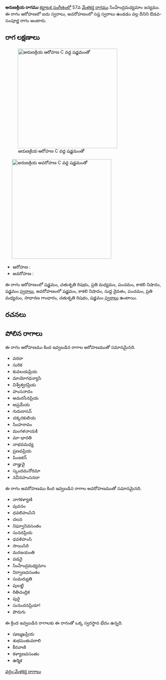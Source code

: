 {{Infobox ragam
	| name          	= అరుణక్రియ
	| synonym	    	= 
	| mela          	= 
	| chakra        	= 
	| janaka        	= 
	| type          	= ఔడవ-సంపూర్ణ
	| arohanam      	= {{svaraC|S|R2|M2|P|N3|S'}} 
	| avarohanam    	= {{svaraC|S'|N3|D1|P|M2|G2|R2|S}}
	| jeeva         	=
	| chhaya        	=
	| nyasa         	=
	| vishesha      	= 
	| equivalent  		= 
}}
{{కర్ణాటక సంగీత రాగాలు}}
'''అరుణక్రియ రాగము''' [[కర్ణాటక సంగీతం]]లో 57వ [[మేళకర్త రాగము]] సింహేంద్రమధ్యమాం జన్యము.  ఈ రాగం ఆరోహణలో ఐదు స్వరాలు, అవరోహణంలో సప్త స్వరాలు ఉండడం వల్ల దీనిని ఔడవ-సంపూర్ణ రాగం అంటారు.


==రాగ లక్షణాలు==
[[Image:arunakriya_ar_kb2wiki.png|thumb|right|316px|''అరుణక్రియ'' ఆరోహణ C వద్ద షడ్జమంతో]]
	[[Image:arunakriya_av_kb2wiki.png|thumb|right|316px|''అరుణక్రియ'' అవరోహణ C వద్ద షడ్జమంతో]]

* ఆరోహణ : {{svaraC|S|R2|M2|P|N3|S'}} 
* అవరోహణ : {{svaraC|S'|N3|D1|P|M2|G2|R2|S}}

ఈ రాగం ఆరోహణంలో షడ్జమం, చతుశృతి రిషభం, ప్రతి మధ్యమం, పంచమం, కాకలి  నిషాదం, షడ్జమం [[స్వరాలు]], అవరోహణంలో షడ్జమం, కాకలి  నిషాదం, సుద్ద దైవతం, పంచమం, ప్రతి మధ్యమం, సాధారణ  గాంధారం, చతుశృతి రిషభం, షడ్జమం [[స్వరాలు]] ఉంటాయి.

==రచనలు==



==పోలిన రాగాలు==
ఈ రాగం ఆరోహణము కింద ఇవ్వబడిన రాగాల ఆరోహణముతో సమానమైనది.
* వరదా
* సురిక
* కువలయప్రియ
* మాయోగధన్యాసి
* విశ్వేశ్వరప్రియ
* హంసనాదం
* అమరసేనప్రియ
* అప్రమేయ
* గురుదాసన్
*  చక్కరకులియ
* సింహరావం
* మంగళనాయకి
* మా-భారతి
* నాభవమధ్య
* ప్రణవప్రియ
* పింజకన్
* వాజ్హువై
* స్కందమనోరమా
* నవీనహంసనదా

ఈ రాగం అవరోహణము కింద ఇవ్వబడిన రాగాల అవరోహణముతో సమానమైనది.
* నాగకళ్యాణి
* పువనం
* ధవలిహంసిని
* చలన
* నిఘ్వానివసంతం
* సునదప్రియ
* ధవళిహంసి
* సాయిసిరి
* మరజయంతి
* వడవై
* సింహేంద్రమధ్యమాం
* నిర్వాణవసంతం
* సుమద్యుతి
*  పులట్టి
* రితిచంద్రిక
* పురై
* సునందనప్రియా!
* పొరుగు

ఈ క్రింద ఇవ్వబడిన రాగాలకు ఈ రాగంతో ఒక్క స్వరస్థాన భేదం ఉన్నది.
* షణ్ముఖప్రియ
* శుభపంతువరాలి
* కీరవాణి
* కళ్యాణవసంతం
* ఉర్మిక



[[వర్గం:మేళకర్త రాగాలు]]